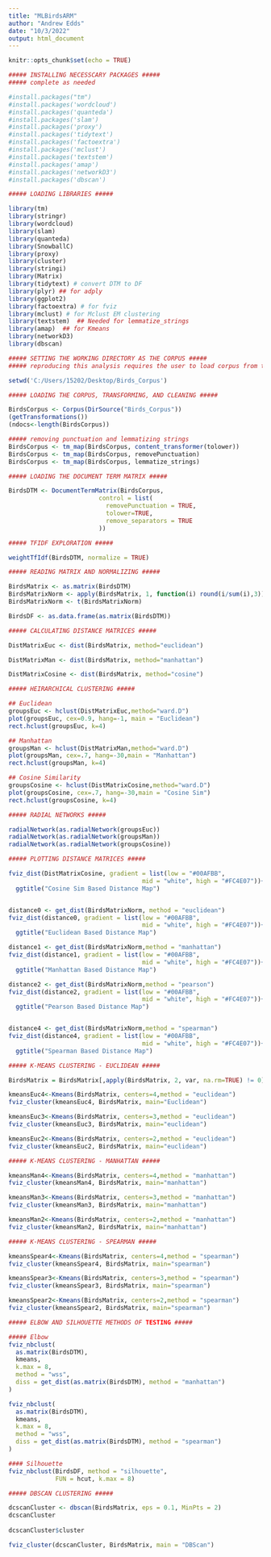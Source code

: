 ---
title: "MLBirdsARM"
author: "Andrew Edds"
date: "10/3/2022"
output: html_document
---

```{r setup, include=FALSE}
knitr::opts_chunk$set(echo = TRUE)
```

```{r}
##### INSTALLING NECESSCARY PACKAGES ##### 
##### complete as needed

#install.packages("tm")
#install.packages('wordcloud')
#install.packages('quanteda')
#install.packages('slam')
#install.packages('proxy')
#install.packages('tidytext')
#install.packages('factoextra')
#install.packages('mclust')
#install.packages('textstem')
#install.packages('amap')
#install.packages('networkD3')
#install.packages('dbscan')
```

```{r}
##### LOADING LIBRARIES ##### 

library(tm)
library(stringr)
library(wordcloud)
library(slam)
library(quanteda)
library(SnowballC)
library(proxy)
library(cluster)
library(stringi)
library(Matrix)
library(tidytext) # convert DTM to DF
library(plyr) ## for adply
library(ggplot2)
library(factoextra) # for fviz
library(mclust) # for Mclust EM clustering
library(textstem)  ## Needed for lemmatize_strings
library(amap)  ## for Kmeans
library(networkD3)
library(dbscan)
```

```{r}
##### SETTING THE WORKING DIRECTORY AS THE CORPUS ##### 
##### reproducing this analysis requires the user to load corpus from their directory

setwd('C:/Users/15202/Desktop/Birds_Corpus')
```

```{r}
##### LOADING THE CORPUS, TRANSFORMING, AND CLEANING ##### 

BirdsCorpus <- Corpus(DirSource("Birds_Corpus"))
(getTransformations()) 
(ndocs<-length(BirdsCorpus))

##### removing punctuation and lemmatizing strings
BirdsCorpus <- tm_map(BirdsCorpus, content_transformer(tolower))
BirdsCorpus <- tm_map(BirdsCorpus, removePunctuation)
BirdsCorpus <- tm_map(BirdsCorpus, lemmatize_strings)
```

```{r}
##### LOADING THE DOCUMENT TERM MATRIX ##### 

BirdsDTM <- DocumentTermMatrix(BirdsCorpus,
                         control = list(
                           removePunctuation = TRUE,
                           tolower=TRUE,
                           remove_separators = TRUE
                         ))

```

```{r}
##### TFIDF EXPLORATION #####

weightTfIdf(BirdsDTM, normalize = TRUE)
```

```{r}
##### READING MATRIX AND NORMALIZING #####

BirdsMatrix <- as.matrix(BirdsDTM)
BirdsMatrixNorm <- apply(BirdsMatrix, 1, function(i) round(i/sum(i),3))
BirdsMatrixNorm <- t(BirdsMatrixNorm)

BirdsDF <- as.data.frame(as.matrix(BirdsDTM))
```

```{r}
##### CALCULATING DISTANCE MATRICES #####

DistMatrixEuc <- dist(BirdsMatrix, method="euclidean")

DistMatrixMan <- dist(BirdsMatrix, method="manhattan")

DistMatrixCosine <- dist(BirdsMatrix, method="cosine")
```

```{r}
##### HEIRARCHICAL CLUSTERING #####

## Euclidean
groupsEuc <- hclust(DistMatrixEuc,method="ward.D")
plot(groupsEuc, cex=0.9, hang=-1, main = "Euclidean")
rect.hclust(groupsEuc, k=4)

## Manhattan
groupsMan <- hclust(DistMatrixMan,method="ward.D")
plot(groupsMan, cex=.7, hang=-30,main = "Manhattan")
rect.hclust(groupsMan, k=4)

## Cosine Similarity
groupsCosine <- hclust(DistMatrixCosine,method="ward.D")
plot(groupsCosine, cex=.7, hang=-30,main = "Cosine Sim")
rect.hclust(groupsCosine, k=4)
```

```{r}
##### RADIAL NETWORKS #####

radialNetwork(as.radialNetwork(groupsEuc))
radialNetwork(as.radialNetwork(groupsMan))
radialNetwork(as.radialNetwork(groupsCosine))
```

```{r}
##### PLOTTING DISTANCE MATRICES ##### 

fviz_dist(DistMatrixCosine, gradient = list(low = "#00AFBB", 
                                     mid = "white", high = "#FC4E07"))+
  ggtitle("Cosine Sim Based Distance Map")


distance0 <- get_dist(BirdsMatrixNorm, method = "euclidean")
fviz_dist(distance0, gradient = list(low = "#00AFBB", 
                                     mid = "white", high = "#FC4E07"))+
  ggtitle("Euclidean Based Distance Map")

distance1 <- get_dist(BirdsMatrixNorm,method = "manhattan")
fviz_dist(distance1, gradient = list(low = "#00AFBB", 
                                     mid = "white", high = "#FC4E07"))+
  ggtitle("Manhattan Based Distance Map")

distance2 <- get_dist(BirdsMatrixNorm,method = "pearson")
fviz_dist(distance2, gradient = list(low = "#00AFBB", 
                                     mid = "white", high = "#FC4E07"))+
  ggtitle("Pearson Based Distance Map")


distance4 <- get_dist(BirdsMatrixNorm,method = "spearman")
fviz_dist(distance4, gradient = list(low = "#00AFBB", 
                                     mid = "white", high = "#FC4E07"))+
  ggtitle("Spearman Based Distance Map")

```



```{r}
##### K-MEANS CLUSTERING - EUCLIDEAN ##### 

BirdsMatrix = BirdsMatrix[,apply(BirdsMatrix, 2, var, na.rm=TRUE) != 0]

kmeansEuc4<-Kmeans(BirdsMatrix, centers=4,method = "euclidean")
fviz_cluster(kmeansEuc4, BirdsMatrix, main="Euclidean")

kmeansEuc3<-Kmeans(BirdsMatrix, centers=3,method = "euclidean")
fviz_cluster(kmeansEuc3, BirdsMatrix, main="euclidean")

kmeansEuc2<-Kmeans(BirdsMatrix, centers=2,method = "euclidean")
fviz_cluster(kmeansEuc2, BirdsMatrix, main="euclidean")
```

```{r}
##### K-MEANS CLUSTERING - MANHATTAN ##### 

kmeansMan4<-Kmeans(BirdsMatrix, centers=4,method = "manhattan")
fviz_cluster(kmeansMan4, BirdsMatrix, main="manhattan")

kmeansMan3<-Kmeans(BirdsMatrix, centers=3,method = "manhattan")
fviz_cluster(kmeansMan3, BirdsMatrix, main="manhattan")

kmeansMan2<-Kmeans(BirdsMatrix, centers=2,method = "manhattan")
fviz_cluster(kmeansMan2, BirdsMatrix, main="manhattan")
```

```{r}
##### K-MEANS CLUSTERING - SPEARMAN ##### 

kmeansSpear4<-Kmeans(BirdsMatrix, centers=4,method = "spearman")
fviz_cluster(kmeansSpear4, BirdsMatrix, main="spearman")

kmeansSpear3<-Kmeans(BirdsMatrix, centers=3,method = "spearman")
fviz_cluster(kmeansSpear3, BirdsMatrix, main="spearman")

kmeansSpear2<-Kmeans(BirdsMatrix, centers=2,method = "spearman")
fviz_cluster(kmeansSpear2, BirdsMatrix, main="spearman")
```


```{r}
##### ELBOW AND SILHOUETTE METHODS OF TESTING ##### 

##### Elbow 
fviz_nbclust(
  as.matrix(BirdsDTM), 
  kmeans, 
  k.max = 8,
  method = "wss",
  diss = get_dist(as.matrix(BirdsDTM), method = "manhattan")
)

fviz_nbclust(
  as.matrix(BirdsDTM),
  kmeans, 
  k.max = 8,
  method = "wss",
  diss = get_dist(as.matrix(BirdsDTM), method = "spearman")
)

#### Silhouette
fviz_nbclust(BirdsDF, method = "silhouette", 
             FUN = hcut, k.max = 8)
```

```{r}
##### DBSCAN CLUSTERING ##### 

dcscanCluster <- dbscan(BirdsMatrix, eps = 0.1, MinPts = 2)
dcscanCluster
  
dcscanCluster$cluster

fviz_cluster(dcscanCluster, BirdsMatrix, main = "DBScan")

```
